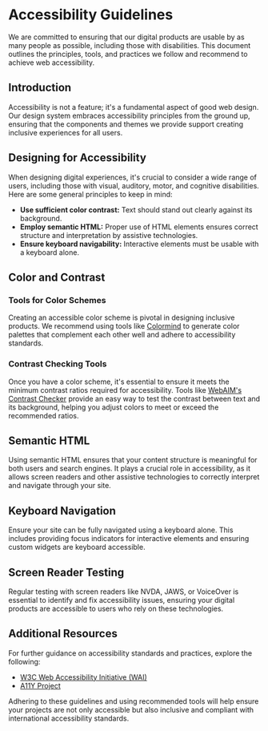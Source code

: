 
<Meta title="System/Accessibility" />

# Accessibility Guidelines

We are committed to ensuring that our digital products are usable by as many people as possible, including those with disabilities. This document outlines the principles, tools, and practices we follow and recommend to achieve web accessibility.

## Introduction

Accessibility is not a feature; it's a fundamental aspect of good web design. Our design system embraces accessibility principles from the ground up, ensuring that the components and themes we provide support creating inclusive experiences for all users.

## Designing for Accessibility

When designing digital experiences, it's crucial to consider a wide range of users, including those with visual, auditory, motor, and cognitive disabilities. Here are some general principles to keep in mind:

- **Use sufficient color contrast:** Text should stand out clearly against its background.
- **Employ semantic HTML:** Proper use of HTML elements ensures correct structure and interpretation by assistive technologies.
- **Ensure keyboard navigability:** Interactive elements must be usable with a keyboard alone.

## Color and Contrast

### Tools for Color Schemes

Creating an accessible color scheme is pivotal in designing inclusive products. We recommend using tools like [Colormind](http://colormind.io/) to generate color palettes that complement each other well and adhere to accessibility standards.

### Contrast Checking Tools

Once you have a color scheme, it's essential to ensure it meets the minimum contrast ratios required for accessibility. Tools like [WebAIM's Contrast Checker](https://webaim.org/resources/contrastchecker/) provide an easy way to test the contrast between text and its background, helping you adjust colors to meet or exceed the recommended ratios.

## Semantic HTML

Using semantic HTML ensures that your content structure is meaningful for both users and search engines. It plays a crucial role in accessibility, as it allows screen readers and other assistive technologies to correctly interpret and navigate through your site.

## Keyboard Navigation

Ensure your site can be fully navigated using a keyboard alone. This includes providing focus indicators for interactive elements and ensuring custom widgets are keyboard accessible.

## Screen Reader Testing

Regular testing with screen readers like NVDA, JAWS, or VoiceOver is essential to identify and fix accessibility issues, ensuring your digital products are accessible to users who rely on these technologies.

## Additional Resources

For further guidance on accessibility standards and practices, explore the following:

- [W3C Web Accessibility Initiative (WAI)](https://www.w3.org/WAI/)
- [A11Y Project](https://www.a11yproject.com/)

Adhering to these guidelines and using recommended tools will help ensure your projects are not only accessible but also inclusive and compliant with international accessibility standards.
